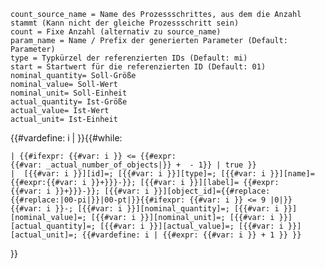 <noinclude><pre>
count_source_name = Name des Prozessschrittes, aus dem die Anzahl stammt (Kann nicht der gleiche Prozessschritt sein)
count = Fixe Anzahl (alternativ zu source_name)
param_name = Name / Prefix der generierten Parameter (Default: Parameter)
type = Typkürzel der referenzierten IDs (Default: mi)
start = Startwert für die referenzierten ID (Default: 01)
nominal_quantity= Soll-Größe
nominal_value= Soll-Wert
nominal_unit= Soll-Einheit
actual_quantity= Ist-Größe
actual_value= Ist-Wert
actual_unit= Ist-Einheit
</pre>
</noinclude>
<includeonly>{{#vardefine: i | {{{start|1}}} }}{{#while:
 | {{#ifexpr: {{#var: i }} <= {{#expr:{{#var: {{{count_source_name|}}}_actual_number_of_objects|{{{count}}}}} + {{{start|1}}} - 1}} | true }}
 | <!-- Shared with other param arrays
-->[{{#var: i }}][id]={{{id|}}};<!--
-->[{{#var: i }}][type]={{{param_type|}}};<!--
-->[{{#var: i }}][name]={{{param_name|Parameter}}}{{#expr:{{#var: i }}+{{{name_start|{{{start|1}}}}}}-{{{start|1}}}}};<!--
-->[{{#var: i }}][label]={{{label_name|Parameter}}} {{#expr:{{#var: i }}+{{{name_start|{{{start|1}}}}}}-{{{start|1}}}}};<!--
-->[{{#var: i }}][object_id]={{#replace:{{#replace:{{PAGENAME}}|00-pi|}}|00-pt|}}{{#ifexpr: {{#var: i }} <= 9 |0|}}{{#var: i }}-{{{object_id_postfix|mi}}};<!-- individual section
-->[{{#var: i }}][nominal_quantity]={{{nominal_quantity|}}};<!--
-->[{{#var: i }}][nominal_value]={{{nominal_value|}}};<!--
-->[{{#var: i }}][nominal_unit]={{{nominal_unit|}}};<!--
-->[{{#var: i }}][actual_quantity]={{{actual_quantity|}}};<!--
-->[{{#var: i }}][actual_value]={{{actual_value|}}};<!--
-->[{{#var: i }}][actual_unit]={{{actual_unit|}}};<!--
-->{{#vardefine: i | {{#expr: {{#var: i }} + 1 }} }}
}}</includeonly>